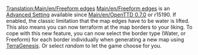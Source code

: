 [[Translation:Main/en/Freeform edges]]
[[Main/en/Freeform edges]] is an [[Main/en/Advanced Settings|Advanced Setting]] available since [[Main/en/OpenTTD 0.7.0]] or r15190. If enabled, the classic limitation that the map edges have to be water is lifted. This also means you can now terraform at the map borders to your liking.
To cope with this new feature, you can now select the border type (Water, or Freeform) for each border individually when generating a new map using [[Main/en/Terra Genesis Perlin|TerraGenesis]]. Or select ''random'' to let the game choose for you.